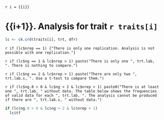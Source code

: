 `r i = {{i}}`

# {{i+1}}. Analysis for trait `r traits[i]`

```r
lc <- ck.crd(traits[i], trt, dfr)
```

`r if (lc$nrep == 1) {"There is only one replication. Analysis is not possible with one replication."}`

`r if (lc$ng == 1 & lc$nrep > 1) paste("There is only one ", trt.lab, ". There is nothing to compare.")`

`r if (lc$ng == 2 & lc$nrep > 1) paste("There are only two ", trt.lab.s, ". Use a t-test to compare them.")`

`r if (lc$ng.0 > 0 & lc$ng > 2 & lc$nrep > 1) paste0("There is at least one ", trt.lab, " without data. The table below shows the frequencies of valid data for each ", trt.lab, ". The analysis cannot be produced if there are ", trt.lab.s, " without data.")`

```r
if (lc$ng.0 > 0 & lc$ng > 2 & lc$nrep > 1)
  lc$tf
```
